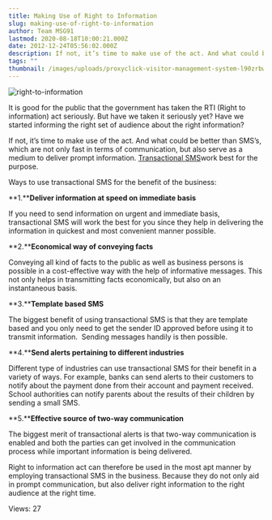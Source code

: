 ```yaml
---
title: Making Use of Right to Information
slug: making-use-of-right-to-information
author: Team MSG91
lastmod: 2020-08-18T10:00:21.000Z
date: 2012-12-24T05:56:02.000Z
description: If not, it’s time to make use of the act. And what could be better than SMS’s, which are not only fast in terms of communication, but also serve as a medium to deliver prompt information.work best for the purpose.
tags: ""
thumbnail: /images/uploads/proxyclick-visitor-management-system-l90zrbwvcoe-unsplash.jpg
---
```


![right-to-information](https://images-msg91.s3.ap-south-1.amazonaws.com/content/images/wordpress/2012/12/right-to-information.gif)  

It is good for the public that the government has taken the RTI (Right to information) act seriously. But have we taken it seriously yet? Have we started informing the right set of audience about the right information?


If not, it’s time to make use of the act. And what could be better than SMS’s, which are not only fast in terms of communication, but also serve as a medium to deliver prompt information. [Transactional SMS](https://msg91.com/guide/transactional-sms-as-a-means-of-promotion/)work best for the purpose.


Ways to use transactional SMS for the benefit of the business:


**1.****Deliver information at speed on immediate basis**


If you need to send information on urgent and immediate basis, transactional SMS will work the best for you since they help in delivering the information in quickest and most convenient manner possible.


**2.****Economical way of conveying facts**


Conveying all kind of facts to the public as well as business persons is possible in a cost-effective way with the help of informative messages. This not only helps in transmitting facts economically, but also on an instantaneous basis.


**3.****Template based SMS**


The biggest benefit of using transactional SMS is that they are template based and you only need to get the sender ID approved before using it to transmit information.  Sending messages handily is then possible.


**4.****Send alerts pertaining to different industries**


Different type of industries can use transactional SMS for their benefit in a variety of ways. For example, banks can send alerts to their customers to notify about the payment done from their account and payment received. School authorities can notify parents about the results of their children by sending a small SMS.


**5.****Effective source of two-way communication**


The biggest merit of transactional alerts is that two-way communication is enabled and both the parties can get involved in the communication process while important information is being delivered.


Right to information act can therefore be used in the most apt manner by employing transactional SMS in the business. Because they do not only aid in prompt communication, but also deliver right information to the right audience at the right time.


 Views: 27


